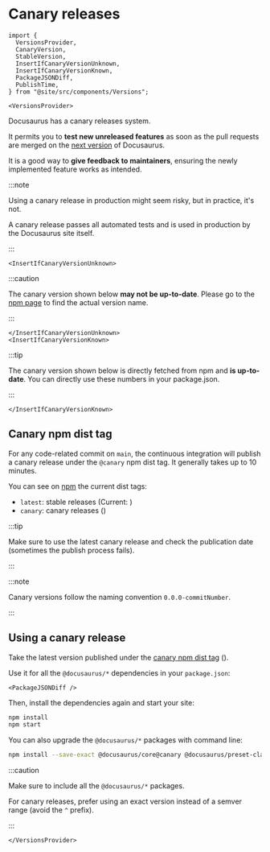 # Canary releases

```mdx-code-block
import {
  VersionsProvider,
  CanaryVersion,
  StableVersion,
  InsertIfCanaryVersionUnknown,
  InsertIfCanaryVersionKnown,
  PackageJSONDiff,
  PublishTime,
} from "@site/src/components/Versions";

<VersionsProvider>
```

Docusaurus has a canary releases system.

It permits you to **test new unreleased features** as soon as the pull requests are merged on the [next version](./6-release-process.mdx#next-version) of Docusaurus.

It is a good way to **give feedback to maintainers**, ensuring the newly implemented feature works as intended.

:::note

Using a canary release in production might seem risky, but in practice, it's not.

A canary release passes all automated tests and is used in production by the Docusaurus site itself.

:::

```mdx-code-block
<InsertIfCanaryVersionUnknown>
```

:::caution

The canary version shown below **may not be up-to-date**. Please go to the [npm page](https://www.npmjs.com/package/@docusaurus/core?activeTab=versions) to find the actual version name.

:::

```mdx-code-block
</InsertIfCanaryVersionUnknown>
<InsertIfCanaryVersionKnown>
```

:::tip

The canary version shown below is directly fetched from npm and **is up-to-date**. You can directly use these numbers in your package.json.

:::

```mdx-code-block
</InsertIfCanaryVersionKnown>
```

## Canary npm dist tag

For any code-related commit on `main`, the continuous integration will publish a canary release under the `@canary` npm dist tag. It generally takes up to 10 minutes.

You can see on [npm](https://www.npmjs.com/package/@docusaurus/core?activeTab=versions) the current dist tags:

- `latest`: stable releases (Current: <StableVersion />)
- `canary`: canary releases (<CanaryVersion />)

:::tip

Make sure to use the latest canary release and check the publication date (sometimes the publish process fails). <PublishTime />

:::

:::note

Canary versions follow the naming convention `0.0.0-commitNumber`.

:::

## Using a canary release

Take the latest version published under the [canary npm dist tag](https://www.npmjs.com/package/@docusaurus/core?activeTab=versions) (<CanaryVersion />).

Use it for all the `@docusaurus/*` dependencies in your `package.json`:

```mdx-code-block
<PackageJSONDiff />
```

Then, install the dependencies again and start your site:

```bash npm2yarn
npm install
npm start
```

You can also upgrade the `@docusaurus/*` packages with command line:

```bash npm2yarn
npm install --save-exact @docusaurus/core@canary @docusaurus/preset-classic@canary
```

:::caution

Make sure to include all the `@docusaurus/*` packages.

For canary releases, prefer using an exact version instead of a semver range (avoid the `^` prefix).

:::

```mdx-code-block
</VersionsProvider>
```

